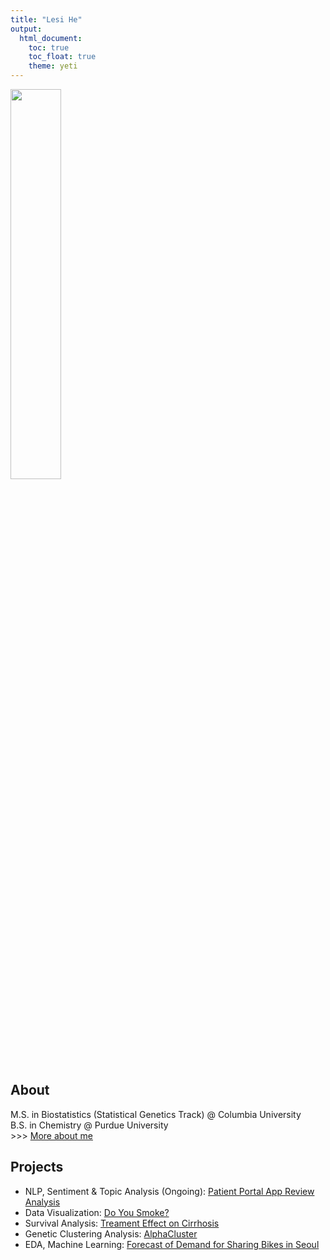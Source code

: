 ```yaml
---
title: "Lesi He"
output: 
  html_document:
    toc: true
    toc_float: true
    theme: yeti
---
```

<img src="figures/photos/graduate_photo.JPG" width="40%"/> 

## About
M.S. in Biostatistics (Statistical Genetics Track) @ Columbia University \
B.S. in Chemistry @ Purdue University \
>>> [More about me](about.html)

## Projects
* NLP, Sentiment & Topic Analysis (Ongoing): [Patient Portal App Review Analysis](patient_portal.html) 
* Data Visualization: [Do You Smoke?](https://lscelia.github.io/Smoking_in_US/index.html)
* Survival Analysis: [Treament Effect on Cirrhosis](survival-analysis.html)
* Genetic Clustering Analysis:  [AlphaCluster](https://assets.researchsquare.com/files/rs-1910518/v3_covered.pdf?c=1681182664)
* EDA, Machine Learning: [Forecast of Demand for Sharing Bikes in Seoul](files/Final Report_Qi, He, Xu.pdf)

